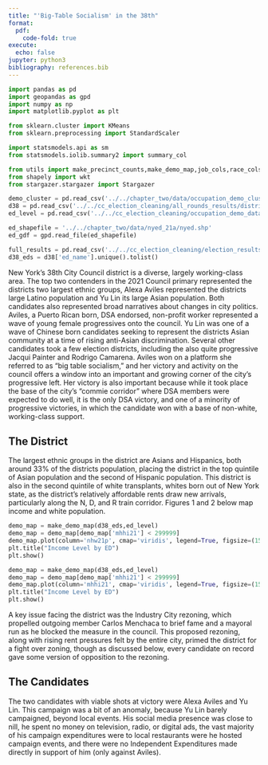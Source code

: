 ```yaml
---
title: "'Big-Table Socialism' in the 38th"
format:
  pdf:
    code-fold: true
execute:
  echo: false
jupyter: python3
bibliography: references.bib
---
```



```python
import pandas as pd
import geopandas as gpd
import numpy as np
import matplotlib.pyplot as plt

from sklearn.cluster import KMeans
from sklearn.preprocessing import StandardScaler

import statsmodels.api as sm
from statsmodels.iolib.summary2 import summary_col

from utils import make_precinct_counts,make_demo_map,job_cols,race_cols,cols_to_keep,scale_and_cluster,make_edname,map_round_votes
from shapely import wkt
from stargazer.stargazer import Stargazer

demo_cluster = pd.read_csv('../../chapter_two/data/occupation_demo_clusters_on_ed.csv')
d38 = pd.read_csv('../../cc_election_cleaning/all_rounds_results/district_35.csv')
ed_level = pd.read_csv('../../cc_election_cleaning/occupation_demo_data_feb21.csv')

ed_shapefile = '../../chapter_two/data/nyed_21a/nyed.shp'
ed_gdf = gpd.read_file(ed_shapefile)

full_results = pd.read_csv('../../cc_election_cleaning/election_results_with_vote_sponsor_cluster_FEB13.csv')
d38_eds = d38['ed_name'].unique().tolist()
```


New York’s 38th City Council district is a diverse, largely working-class area. The top two contenders in the 2021 Council primary represented the districts two largest ethnic groups, Alexa Aviles represented the districts large Latino population and Yu Lin its large Asian population. Both candidates also represented broad narratives about changes in city politics. Aviles, a Puerto Rican born, DSA endorsed, non-profit worker represented a wave of young female progressives onto the council. Yu Lin was one of a wave of Chinese born candidates seeking to represent the districts Asian community at a time of rising anti-Asian discrimination. Several other candidates took a few election districts, including the also quite progressive Jacqui Painter and Rodrigo Camarena. Aviles won on a platform she referred to as “big table socialism,” and her victory and activity on the council offers a window into an important and growing corner of the city’s progressive left. Her victory is also important because while it took place the base of the city's "commie corridor" where DSA members were expected to do well, it is the only DSA victory, and one of a minority of progressive victories, in which the candidate won with a base of non-white, working-class support. 

## The District

The largest ethnic groups in the district are Asians and Hispanics, both around 33% of the districts population, placing the district in the top quintile of Asian population and the second of Hispanic population. This district is also in the second quintile of white transplants, whites born out of New York state, as the district’s relatively affordable rents draw new arrivals, particularly along the N, D, and R train corridor. Figures 1 and 2 below map income and white population.  


```python
demo_map = make_demo_map(d38_eds,ed_level)
demo_map = demo_map[demo_map['mhhi21'] < 299999]
demo_map.plot(column='nhw21p', cmap='viridis', legend=True, figsize=(15, 10))
plt.title("Income Level by ED")
plt.show()
```


```python
demo_map = make_demo_map(d38_eds,ed_level)
demo_map = demo_map[demo_map['mhhi21'] < 299999]
demo_map.plot(column='mhhi21', cmap='viridis', legend=True, figsize=(15, 10))
plt.title("Income Level by ED")
plt.show()
```

A key issue facing the district was the Industry City rezoning, which propelled outgoing member Carlos Menchaca to brief fame and a mayoral run as he blocked the measure in the council. This proposed rezoning, along with rising rent pressures felt by the entire city, primed the district for a fight over zoning, though as discussed below, every candidate on record gave some version of opposition to the rezoning. 

## The Candidates 

The two candidates with viable shots at victory were Alexa Aviles and Yu Lin. This campaign was a bit of an anomaly, because Yu Lin barely campaigned, beyond local events. His social media presence was close to nill, he spent no money on television, radio, or digital ads, the vast majority of his campaign expenditures were to local restaurants were he hosted campaign events, and there were no Independent Expenditures made directly in support of him (only against Aviles). 

